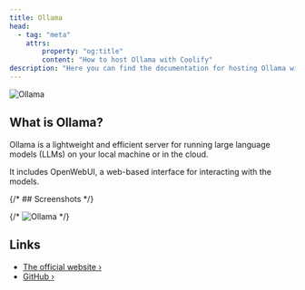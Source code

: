 ```yaml
---
title: Ollama
head:
  - tag: "meta"
    attrs:
        property: "og:title"
        content: "How to host Ollama with Coolify"
description: "Here you can find the documentation for hosting Ollama with Coolify."
---
```



<Badge text="One-click setup." variant="note" size="large" />

![Ollama](../../../assets/images/services/ollama.png)

## What is Ollama?

Ollama is a lightweight and efficient server for running large language models (LLMs) on your local machine or in the cloud.

It includes OpenWebUI, a web-based interface for interacting with the models.

{/* ## Screenshots */}

{/* ![Ollama](../../../assets/images/services/ollama.gif) */}

## Links

- [The official website ›](https://ollama.com/?utm_source=coolify.io)
- [GitHub ›](https://github.com/ollama/ollama?utm_source=coolify.io)
